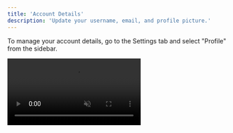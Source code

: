 ```yaml
---
title: 'Account Details'
description: 'Update your username, email, and profile picture.'
---
```


To manage your account details, go to the Settings tab and select "Profile" from the sidebar.

<video autoplay="true" muted="true" loop playsinline className="w-full aspect-video" src="/videos/guides_update_username.mp4" />

From here, you can:
* Update your username.
* Update your email address.
* Update your profile picture.